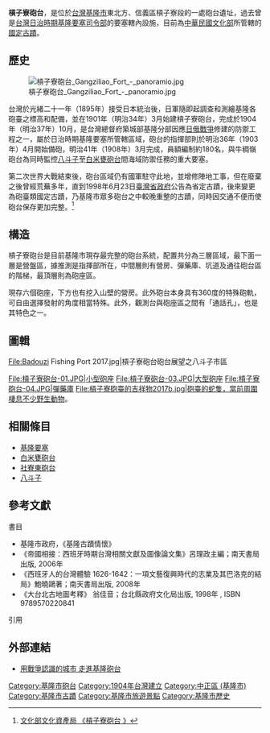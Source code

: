 {{tw monument
|name=槓子寮砲台
|image=槓子寮砲台-02.JPG
|imagename=槓子寮砲台營區主要通道
{{Infobox mapframe|tyep=shape|zoom=15|frame-width=280}}
|othername=
|level=國定古蹟
|class=砲臺
|time={{TWN-JPN}}明治3年（1904年）
|location={{TWN}}[[基隆市|基隆市]][[信義區_(基隆市)|信義區]]
|coordinates={{Coord|25.144658|121.779831|display=title|type:landmark|display=it}}
|date=1998年6月23日{{r|臺省公報}}
|reg_url=https://nchdb.boch.gov.tw/assets/overview/monument/20091223000001
}}
'''槓子寮砲台'''，是位於[[台灣|台灣]][[基隆市|基隆市]]東北方、信義區槓子寮段的一處砲台遺址，過去曾是[[台灣日治時期|台灣日治時期]][[基隆要塞司令部|基隆要塞司令部]]的要塞轄內設施，目前為[[中華民國文化部|中華民國文化部]]所管轄的[[國定古蹟|國定古蹟]]。

==歷史==
[[File:槓子寮砲台_Gangziliao_Fort_-_panoramio.jpg|thumb]]

台灣於光緒二十一年（1895年）接受日本統治後，日軍隨即起調查和測繪基隆各砲臺之標高和配備，並在1901年（明治34年）3月始建槓子寮砲台，完成於1904年（明治37年）10月，是台灣總督府築城部基隆分部因應[[日俄戰爭|日俄戰爭]]修建的防禦工程之一，屬於日治時期基隆要塞所管轄區域，砲台的指揮部則於明治36年（1903年）4月開始備砲，明治41年（1908年）3月完成，員額編制約180名，與牛稠嶺砲台為同時監控[[八斗子|八斗子]]至[[白米甕砲台|白米甕砲台]]間海域防禦任務的重大要塞。


第二次世界大戰結束後，砲台區域仍有國軍駐守此地，並增修陣地工事，但在廢棄之後曾經荒蕪多年，直到1998年6月23日[[臺灣省政府|臺灣省政府]]公告為省定古蹟{{r|臺省公報}}，後來變更為砲臺類國定古蹟，乃基隆市眾多砲台之中較晚重整的古蹟，同時因交通不便而使砲台保存更加完整。<ref>[https://nchdb.boch.gov.tw/assets/advanceSearch/monument/20091223000001  文化部文化資產局 《槓子寮砲台 》] </ref>

==構造==
槓子寮砲台是目前基隆市現存最完整的砲台系統，配置共分為三層區域，最下面一層是營盤區，據推測是指揮部所在，中間層則有營房、彈藥庫、坑道及通往砲台區的階梯，最頂層則為砲座區。

現存六個砲座，下方也有挖入山壁的營房。此外砲台本身具有360度的特殊砲軌，可自由選擇發射的角度相當特殊。此外，觀測台與砲座區之間有「通話孔」，也是其特色之一。
== 圖輯 ==
<gallery mode="packed-overlay" heights= "300" >
File:Badouzi Fishing Port 2017.jpg|槓子寮砲台砲台展望之八斗子市區
</gallery>

<gallery mode="packed-overlay" heights="200">
File:槓子寮砲台-01.JPG|小型砲座
File:槓子寮砲台-03.JPG|大型砲座
File:槓子寮砲台-04.JPG|彈藥庫
File:槓子寮砲臺的吉祥物2017b.jpg|砲臺的蛇隻，當前周圍棲息不少野生動物。
</gallery>


==相關條目==
*  [[基隆要塞|基隆要塞]]
*  [[白米甕砲台|白米甕砲台]]
*  [[社寮東砲台|社寮東砲台]]
*  [[八斗子|八斗子]]
==參考文獻==
;書目
*基隆市政府，《基隆古蹟情懷》
*《帝國相接：西班牙時期台灣相關文獻及圖像論文集》呂理政主編；南天書局出版, 2006年
*《西班牙人的台灣體驗 1626-1642：一項文藝復興時代的志業及其巴洛克的結局》鮑曉鷗著；南天書局出版, 2008年
*《大台北古地圖考釋》 翁佳音；台北縣政府文化局出版, 1998年 , ISBN 9789570220841

;引用
{{reflist|refs=
<ref name="臺省公報">{{cite journal|url=https://twinfo.ncl.edu.tw/tiqry/hypage.cgi?HYPAGE=search/merge_pdf.hpg&dtd_id=12&type=g&sysid=D9805645&jid=79002356&vol=87070200&page=%E9%A0%8142 |author=臺灣省政府 |title=〈公告指定「新竹火車站」、「槓子寮砲台」、「新竹州廳」為省定古蹟〉|journal=《臺灣省政府公報》|volume=87 |issue=秋2 |date=1998-07-02|pages=42}}</ref>
}}

{{Commons cat|Gong Zie Liao Fort}}

== 外部連結 ==
{{portal bar|台灣|基隆|歷史|建築|border=no}}
*[https://smiletaiwan.cw.com.tw/article/509 用戰爭認識的城市 走進基隆砲台]

{{基隆市古蹟}}
{{中華民國國定古蹟}}
[[Category:基隆市砲台|Category:基隆市砲台]]
[[Category:1904年台灣建立|Category:1904年台灣建立]]
[[Category:中正區_(基隆市)|Category:中正區 (基隆市)]]
[[Category:基隆市古蹟|Category:基隆市古蹟]]
[[Category:基隆市旅遊景點|Category:基隆市旅遊景點]]
[[Category:基隆市歷史|Category:基隆市歷史]]